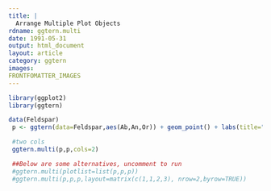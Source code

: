 ```yaml
---
title: |
  Arrange Multiple Plot Objects
rdname: ggtern.multi
date: 1991-05-31
output: html_document
layout: article
category: ggtern
images:
FRONTFOMATTER_IMAGES
---
```


```r
library(ggplot2)
library(ggtern)
```

```r
data(Feldspar)
 p <- ggtern(data=Feldspar,aes(Ab,An,Or)) + geom_point() + labs(title="Multiple Plot Example")

 #two cols
 ggtern.multi(p,p,cols=2)

 ##Below are some alternatives, uncomment to run
 #ggtern.multi(plotlist=list(p,p,p))
 #ggtern.multi(p,p,p,layout=matrix(c(1,1,2,3), nrow=2,byrow=TRUE))



```